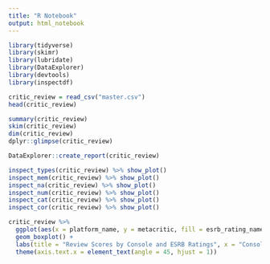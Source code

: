 ```yaml
---
title: "R Notebook"
output: html_notebook
---
```


```r
library(tidyverse)
library(skimr)
library(lubridate)
library(DataExplorer)
library(devtools)
library(inspectdf)
```

```r
critic_review = read_csv("master.csv")
head(critic_review)
```

```r
summary(critic_review)
skim(critic_review)
dim(critic_review)
dplyr::glimpse(critic_review)
```
```r
DataExplorer::create_report(critic_review)
```

```r
inspect_types(critic_review) %>% show_plot()
inspect_mem(critic_review) %>% show_plot()
inspect_na(critic_review) %>% show_plot()
inspect_num(critic_review) %>% show_plot()
inspect_cat(critic_review) %>% show_plot()
inspect_cor(critic_review) %>% show_plot()
```

```r
critic_review %>% 
  ggplot(aes(x = platform_name, y = metacritic, fill = esrb_rating_name)) +
  geom_boxplot() +
  labs(title = "Review Scores by Console and ESRB Ratings", x = "Console Type", y = "Review Scores", fill = "ESRB Ratings") +
  theme(axis.text.x = element_text(angle = 45, hjust = 1))
```

```r

```

```r

```

```r

```

```r

```